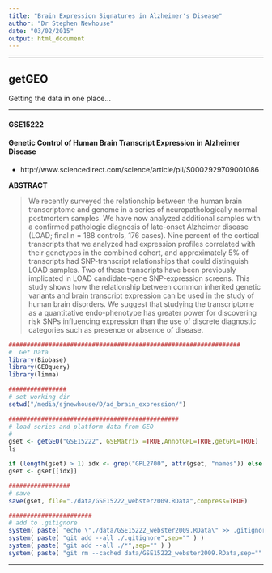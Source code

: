 ```yaml
---
title: "Brain Expression Signatures in Alzheimer's Disease"
author: "Dr Stephen Newhouse"
date: "03/02/2015"
output: html_document
---
```


***********************************

## getGEO

Getting the data in one place...

**********

#### GSE15222
#### Genetic Control of Human Brain Transcript Expression in Alzheimer Disease  
- http://www.sciencedirect.com/science/article/pii/S0002929709001086  

**ABSTRACT**  

> We recently surveyed the relationship between the human brain transcriptome and genome in a series of neuropathologically normal postmortem samples. We have now analyzed additional samples with a confirmed pathologic diagnosis of late-onset Alzheimer disease (LOAD; final n = 188 controls, 176 cases). Nine percent of the cortical transcripts that we analyzed had expression profiles correlated with their genotypes in the combined cohort, and approximately 5% of transcripts had SNP-transcript relationships that could distinguish LOAD samples. Two of these transcripts have been previously implicated in LOAD candidate-gene SNP-expression screens. This study shows how the relationship between common inherited genetic variants and brain transcript expression can be used in the study of human brain disorders. We suggest that studying the transcriptome as a quantitative endo-phenotype has greater power for discovering risk SNPs influencing expression than the use of discrete diagnostic categories such as presence or absence of disease.

```r

################################################################
#  Get Data
library(Biobase)
library(GEOquery)
library(limma)

################
# set working dir
setwd("/media/sjnewhouse/D/ad_brain_expression/")

###############################################
# load series and platform data from GEO
#
gset <- getGEO("GSE15222", GSEMatrix =TRUE,AnnotGPL=TRUE,getGPL=TRUE)
ls

if (length(gset) > 1) idx <- grep("GPL2700", attr(gset, "names")) else idx <- 1
gset <- gset[[idx]]

#################
# save
save(gset, file="./data/GSE15222_webster2009.RData",compress=TRUE)

#######################
# add to .gitignore
system( paste( "echo \"./data/GSE15222_webster2009.RData\" >> .gitignore",sep="" ) )
system( paste( "git add --all ./.gitignore",sep="" ) )
system( paste( "git add --all ./*",sep="" ) )
system( paste( "git rm --cached data/GSE15222_webster2009.RData,sep="" ) )

```

***********************************
